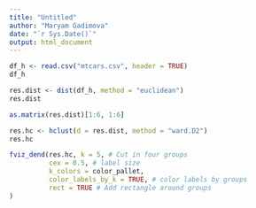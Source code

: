 ```yaml
---
title: "Untitled"
author: "Maryam Gadimova"
date: "`r Sys.Date()`"
output: html_document
---
```


```r
df_h <- read.csv("mtcars.csv", header = TRUE)
df_h
```


```r
res.dist <- dist(df_h, method = "euclidean")
res.dist
```

```r
as.matrix(res.dist)[1:6, 1:6]
```

```r
res.hc <- hclust(d = res.dist, method = "ward.D2")
res.hc
```


```r
fviz_dend(res.hc, k = 5, # Cut in four groups
          cex = 0.5, # label size
          k_colors = color_pallet,
          color_labels_by_k = TRUE, # color labels by groups
          rect = TRUE # Add rectangle around groups
)
```
